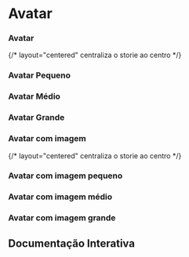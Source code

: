 

<Meta of={Story} />

# Avatar

### Avatar
{/* layout="centered" centraliza o storie ao centro */}
<Canvas of={Story.Default} layout="centered" />

### Avatar Pequeno
<Canvas of={Story.AvatarSm} layout="centered" />

### Avatar Médio
<Canvas of={Story.AvatarMd} layout="centered" />

### Avatar Grande
<Canvas of={Story.AvatarLg} layout="centered" />

### Avatar com imagem
{/* layout="centered" centraliza o storie ao centro */}
<Canvas of={Story.AvatarImage} layout="centered" />

### Avatar com imagem pequeno
<Canvas of={Story.AvatarImageSm} layout="centered" />

### Avatar com imagem médio
<Canvas of={Story.AvatarImageMd} layout="centered" />

### Avatar com imagem grande
<Canvas of={Story.AvatarImageLg} layout="centered" />


## Documentação Interativa

<Primary />
<Controls />